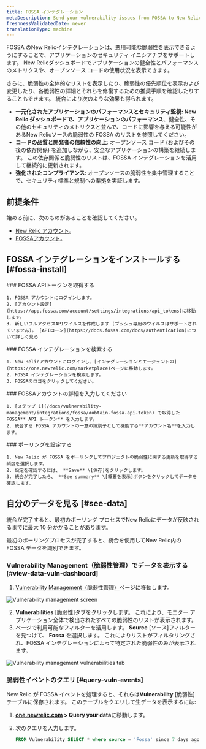 ```yaml
---
title: FOSSA インテグレーション
metaDescription: Send your vulnerability issues from FOSSA to New Relic.
freshnessValidatedDate: never
translationType: machine
---
```


FOSSA のNew Relicインテグレーションは、悪用可能な脆弱性を表示できるようにすることで、アプリケーションのセキュリティ イニシアチブをサポートします。 New Relicダッシュボードでアプリケーションの健全性とパフォーマンスのメトリクスや、オープンソース コードの使用状況を表示できます。

さらに、脆弱性の全体的なリストを表示したり、脆弱性の優先順位を表示および変更したり、各脆弱性の詳細とそれらを修復するための推奨手順を確認したりすることもできます。 統合により次のような効果も得られます。

* **一元化されたアプリケーションのパフォーマンスとセキュリティ監視: New Relic ダッシュボードで、アプリケーションのパフォーマンス**、健全性、その他のセキュリティのメトリクスと並んで、コードに影響を与える可能性があるNew Relicソースの脆弱性の FOSSA のリストを参照してください。
* **コードの品質と開発者の信頼性の向上**: オープンソース コード (およびその後の依存関係) を追加しながら、安全なアプリケーションの構築を継続します。 この依存関係と脆弱性のリストは、FOSSA インテグレーションを活用して継続的に更新されます。
* **強化されたコンプライアンス**: オープンソースの脆弱性を集中管理することで、セキュリティ標準と規制への準拠を実証します。

## 前提条件

始める前に、次のものがあることを確認してください。

* [New Relic アカウント](http://newrelic.com/signup)。
* [FOSSAアカウント](https://app.fossa.com/auth/register)。

## FOSSA インテグレーションをインストールする [#fossa-install]

<Steps>
  <Step>
    ### FOSSA APIトークンを取得する

    1. FOSSA アカウントにログインします。
    2. [アカウント設定](https://app.fossa.com/account/settings/integrations/api_tokens)に移動します。
    3. 新しいフルアクセスAPIウイルスを作成します (プッシュ専用のウイルスはサポートされていません)。 [APIローン](https://docs.fossa.com/docs/authentication)について詳しく見る
  </Step>

  <Step>
    ### FOSSA インテグレーションを検索する

    1. New Relicアカウントにログインし、[インテグレーションとエージェントの](https://one.newrelic.com/marketplace)ページに移動します。
    2. FOSSA インテグレーションを検索します。
    3. FOSSAのロゴをクリックしてください。
  </Step>

  <Step>
    ### FOSSAアカウントの詳細を入力してください

    1. [ステップ 1](/docs/vulnerability-management/integrations/fossa/#obtain-fossa-api-token) で取得した FOSSA** API トークン** を入力します。
    2. 統合する FOSSA アカウントの一意の識別子として機能する**アカウント名**を入力します。
  </Step>

  <Step>
    ### ポーリングを設定する

    1. New Relic が FOSSA をポーリングしてプロジェクトの脆弱性に関する更新を取得する頻度を選択します。
    2. 設定を確認するには、 **Save** \[保存]をクリックします。
    3. 統合が完了したら、 **See summary** \[概要を表示]ボタンをクリックしてデータを確認します。
  </Step>
</Steps>

## 自分のデータを見る [#see-data]

統合が完了すると、最初のポーリング プロセスでNew Relicにデータが反映されるまでに最大 10 分かかることがあります。

最初のポーリングプロセスが完了すると、統合を使用してNew Relic内の FOSSA データを識別できます。

### Vulnerability Management（脆弱性管理）でデータを表示する [#view-data-vuln-dashboard]

1. [Vulnerability Management（脆弱性管理）](https://one.newrelic.com/vulnerability-management)ページに移動します。

<img title="Vulnerability management screen" alt="Vulnerability management screen" src="/images/accounts_screenshot-full_vm-landing-updated.webp" />

2. **Vulnerabilities** \[脆弱性]タブをクリックします。 これにより、モニター アプリケーション全体で検出されたすべての脆弱性のリストが表示されます。
3. ページで利用可能なフィルターを活用します。 **Source** \[ソース]フィルターを見つけて、 **Fossa** を選択します。 これによりリストがフィルタリングされ、FOSSA インテグレーションによって特定された脆弱性のみが表示されます。

<img title="Vulnerabilities tab" alt="Vulnerability management vulnerabilities tab" src="/images/vm_screenshot-full_vuln-tab.webp" />

### 脆弱性イベントのクエリ [#query-vuln-events]

New Relic が FOSSA イベントを処理すると、それらは**Vulnerability** \[脆弱性]テーブルに保存されます。 このテーブルをクエリして生データを表示するには:

1. **[one.newrelic.com](https://one.newrelic.com) &gt; Query your data**に移動します。

2. 次のクエリを入力します。

   ```sql
   FROM Vulnerability SELECT * where source = 'Fossa' since 7 days ago
   ```